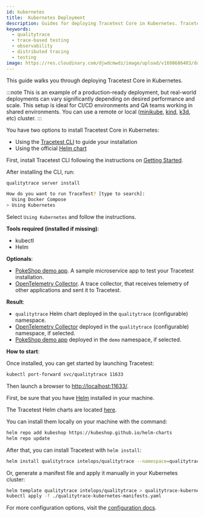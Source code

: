 ```yaml
---
id: kubernetes
title:  Kubernetes Deployment
description: Guides for deploying Tracetest Core in Kubernetes. Tracetest Core allows you to quickly build integration and end-to-end tests, powered by your OpenTelemetry traces.
keywords:
  - qualitytrace
  - trace-based testing
  - observability
  - distributed tracing
  - testing
image: https://res.cloudinary.com/djwdcmwdz/image/upload/v1698686403/docs/Blog_Thumbnail_14_rsvkmo.jpg
---
```



This guide walks you through deploying Tracetest Core in Kubernetes.

:::note
This is an example of a production-ready deployment, but real-world deployments can vary significantly depending on desired performance and scale.
This setup is ideal for CI/CD environments and QA teams working in shared environments. You can use a remote or local ([minikube](https://minikube.sigs.k8s.io/docs/start/), [kind](https://kind.sigs.k8s.io/), [k3d](https://k3d.io/), etc) cluster.
:::

You have two options to install Tracetest Core in Kubernetes:

- Using the [Tracetest CLI](/core/getting-started/installation) to guide your installation
- Using the official [Helm chart](https://github.com/kubeshop/helm-charts/tree/main/charts/qualitytrace)

<Tabs groupId="kubernetes-installation">
  <TabItem value="cli" label="Tracetest CLI" default>

First, install Tracetest CLI following the instructions on [Getting Started](/core/getting-started/installation#install-the-qualitytrace-cli).

After installing the CLI, run:

```bash
qualitytrace server install
```

```bash title="Expected output"
How do you want to run TraceTest? [type to search]:
  Using Docker Compose
> Using Kubernetes
```

Select `Using Kubernetes` and follow the instructions.

**Tools required (installed if missing)**:
- kubectl
- Helm

**Optionals**:
- [PokeShop demo app](https://github.com/kubeshop/pokeshop/). A sample microservice app to test your Tracetest installation.
- [OpenTelemetry Collector](https://opentelemetry.io/docs/collector/). A trace collector, that receives telemetry of other applications and sent it to Tracetest.

**Result**:
- `qualitytrace` Helm chart deployed in the `qualitytrace` (configurable) namespace.
- [OpenTelemetry Collector](https://opentelemetry.io/docs/collector/) deployed in the `qualitytrace` (configurable) namespace, if selected.
- [PokeShop demo app](https://github.com/kubeshop/pokeshop/) deployed in the `demo` namespace, if selected.

**How to start**:

Once installed, you can get started by launching Tracetest:

```sh
kubectl port-forward svc/qualitytrace 11633
```

Then launch a browser to [http://localhost:11633/](http://localhost:11633/).

  </TabItem>
  <TabItem value="helm" label="Helm Chart">

First, be sure that you have [Helm](https://helm.sh/) installed in your machine.

The Tracetest Helm charts are located [here](https://github.com/kubeshop/helm-charts/tree/main/charts/qualitytrace).

You can install them locally on your machine with the command:
```sh
helm repo add kubeshop https://kubeshop.github.io/helm-charts
helm repo update
```

After that, you can install Tracetest with `helm install`:
```sh
helm install qualitytrace intelops/qualitytrace --namespace=qualitytrace --create-namespace
```

Or, generate a manifest file and apply it manually in your Kubernetes cluster:
```sh
helm template qualitytrace intelops/qualitytrace > qualitytrace-kubernetes-manifests.yaml
kubectl apply -f ./qualitytrace-kubernetes-manifests.yaml
```
  </TabItem>
</Tabs>

For more configuration options, visit the [configuration docs](/configuration/overview.mdx).
